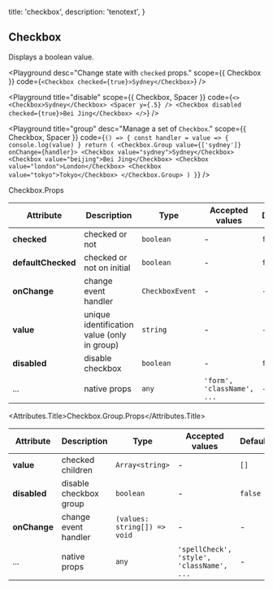 
  title: 'checkbox',
  description: 'tenotext',
}

## Checkbox

Displays a boolean value.


<Playground
  desc="Change state with `checked` props."
  scope={{ Checkbox }}
  code={`
  <Checkbox checked={true}>Sydney</Checkbox>
`} />

<Playground
  title="disable"
  scope={{ Checkbox, Spacer }}
  code={`
<>
  <Checkbox>Sydney</Checkbox>
  <Spacer y={.5} />
  <Checkbox disabled checked={true}>Bei Jing</Checkbox>
</>
`} />

<Playground
  title="group"
  desc="Manage a set of `Checkbox`."
  scope={{ Checkbox, Spacer }}
  code={`
() => {
  const handler = value => {
    console.log(value)
  }
  return (
    <Checkbox.Group value={['sydney']} onChange={handler}>
      <Checkbox value="sydney">Sydney</Checkbox>
      <Checkbox value="beijing">Bei Jing</Checkbox>
      <Checkbox value="london">London</Checkbox>
      <Checkbox value="tokyo">Tokyo</Checkbox>
    </Checkbox.Group>
  )
}
`} />

<Attributes>
<Attributes.Title>Checkbox.Props</Attributes.Title>

| Attribute | Description | Type | Accepted values | Default
| ---------- | ---------- | ---- |  -------------- | ------ |
| **checked** | checked or not | `boolean` | - | `false` |
| **defaultChecked** | checked or not on initial | `boolean` | - | `false` |
| **onChange** | change event handler | `CheckboxEvent` | - | - |
| **value** | unique identification value (only in group) | `string` | - | - |
| **disabled** | disable checkbox | `boolean` | - | `false` |
| ... | native props | `any` | `'form', 'className', ...` | - |

<Attributes.Title>Checkbox.Group.Props</Attributes.Title>

| Attribute | Description | Type | Accepted values | Default
| ---------- | ---------- | ---- |  -------------- | ------ |
| **value** | checked children | `Array<string>` | - | `[]` |
| **disabled** | disable checkbox group | `boolean` | - | `false` |
| **onChange** | change event handler | `(values: string[]) => void` | - | - |
| ... | native props | `any` | `'spellCheck', 'style', 'className', ...` | - |

</Attributes>

